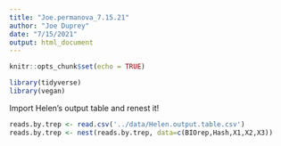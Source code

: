 ```yaml
---
title: "Joe.permanova_7.15.21"
author: "Joe Duprey"
date: "7/15/2021"
output: html_document
---
```


```r
knitr::opts_chunk$set(echo = TRUE)
```
```r
library(tidyverse)
library(vegan)
```

Import Helen's output table and renest it! 
```r
reads.by.trep <- read.csv('../data/Helen.output.table.csv')
reads.by.trep <- nest(reads.by.trep, data=c(BIOrep,Hash,X1,X2,X3))
```

